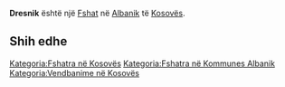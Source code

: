 {{Fshat në Kosovës
 | Emri                = Dresnik
| sqi_N_name = Dresnik
| sqi_N_FULL_NAME_RO = Dresnik
| sqi_N_FULL_NAME_ND_RO = Dresnik
| sqi_N_SORT_NAME_RG = DRESNIK
| sqi_N_FULL_NAME_RG = Dresnik
| sqi_N_FULL_NAME_ND_RG = Dresnik
| sqi_V_name = Dërsnik
| sqi_V_FULL_NAME_RO = Dërsnik Dërsniku
| sqi_V_FULL_NAME_ND_RO = Dersnik Dersniku
| sqi_V_SORT_NAME_RG = DERSNIK DERSNIKU
| sqi_V_FULL_NAME_RG = Dërsnik Dërsniku
| sqi_V_FULL_NAME_ND_RG = Dersnik Dersniku
| srp_N_name = Drsnik
| srp_N_FULL_NAME_RO = Drsnik
| srp_N_FULL_NAME_ND_RO = Drsnik
| srp_N_SORT_NAME_RG = DRSNIK
| srp_N_FULL_NAME_RG = Drsnik
| srp_N_FULL_NAME_ND_RG = Drsnik
| srp_NS_name = Дрсник
| srp_NS_FULL_NAME_RO = Дрсник
| srp_NS_FULL_NAME_ND_RO = Дрсник
| srp_NS_SORT_NAME_RG = ДРСНИК
| srp_NS_FULL_NAME_RG = Дрсник
| srp_NS_FULL_NAME_ND_RG = Дрсник
| srp_V_name = Gornji Drsnik
| srp_V_FULL_NAME_RO = Gornji Drsnik
| srp_V_FULL_NAME_ND_RO = Gornji Drsnik
| srp_V_SORT_NAME_RG = GORNJIDRSNIK
| srp_V_FULL_NAME_RG = Gornji Drsnik
| srp_V_FULL_NAME_ND_RG = Gornji Drsnik

 | Emri (Rasa dhanore) = 
 | Figura              = 
 | Shteti              = Kosovo
 | Komuna              = Albanik
 | Kodi postar         = 
 | Sipërfaqja          = 

 | Popullsia           = 

 | Regj. i popullsisë  = 
 | Dend. e popullsisë  = 
 | Faqja zyrtare       = 
 <!--- Koordinatat ----> 
 | Gjerësia            = 42.606111
 | Gjatësia            = 20.600833
 | Lartësia            = 
}}
'''Dresnik''' është një [[Fshat]] në [[Albanik]] të [[Kosovës]].

<!-- == Gjeografia == -->
<!-- == Historia == -->
<!-- == Demografia == -->
== Shih edhe ==
{{Komuna Albanik}}
{{Kosovo-Administrata-Cung}}

[[Kategoria:Fshatra në Kosovës]]
[[Kategoria:Fshatra në Kommunes Albanik]]
[[Kategoria:Vendbanime në Kosovës]]